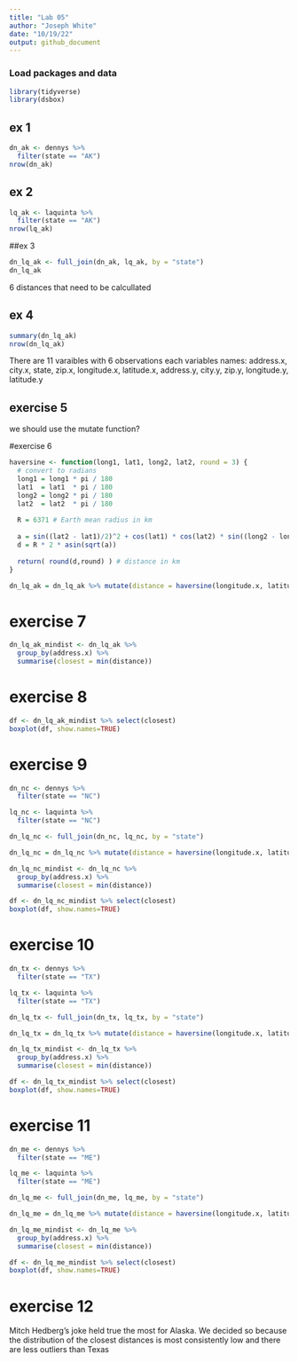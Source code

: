 ```yaml
---
title: "Lab 05"
author: "Joseph White"
date: "10/19/22"
output: github_document
---
```


### Load packages and data

```r
library(tidyverse) 
library(dsbox)
```


## ex 1
```r
dn_ak <- dennys %>%
  filter(state == "AK")
nrow(dn_ak)
```

## ex 2
```r
lq_ak <- laquinta %>%
  filter(state == "AK")
nrow(lq_ak)
```


##ex 3
```r
dn_lq_ak <- full_join(dn_ak, lq_ak, by = "state")
dn_lq_ak
```

6 distances that need to be calcullated

## ex 4
```r
summary(dn_lq_ak)
nrow(dn_lq_ak)
```

There are 11 varaibles with 6 observations each
variables names: address.x, city.x, state, zip.x, longitude.x, latitude.x, address.y, city.y, zip.y, longitude.y, latitude.y

## exercise 5
we should use the mutate function?

#exercise 6
```r
haversine <- function(long1, lat1, long2, lat2, round = 3) {
  # convert to radians
  long1 = long1 * pi / 180
  lat1  = lat1  * pi / 180
  long2 = long2 * pi / 180
  lat2  = lat2  * pi / 180
  
  R = 6371 # Earth mean radius in km
  
  a = sin((lat2 - lat1)/2)^2 + cos(lat1) * cos(lat2) * sin((long2 - long1)/2)^2
  d = R * 2 * asin(sqrt(a))
  
  return( round(d,round) ) # distance in km
}
```

```r
dn_lq_ak = dn_lq_ak %>% mutate(distance = haversine(longitude.x, latitude.x, longitude.y, latitude.y, round = 4))
```

# exercise 7
```r
dn_lq_ak_mindist <- dn_lq_ak %>%
  group_by(address.x) %>%
  summarise(closest = min(distance))
```

# exercise 8
```r
df <- dn_lq_ak_mindist %>% select(closest)
boxplot(df, show.names=TRUE)
```

# exercise 9
```r
dn_nc <- dennys %>%
  filter(state == "NC")

lq_nc <- laquinta %>%
  filter(state == "NC")

dn_lq_nc <- full_join(dn_nc, lq_nc, by = "state")

dn_lq_nc = dn_lq_nc %>% mutate(distance = haversine(longitude.x, latitude.x, longitude.y, latitude.y, round = 4))

dn_lq_nc_mindist <- dn_lq_nc %>%
  group_by(address.x) %>%
  summarise(closest = min(distance))
```

```r
df <- dn_lq_nc_mindist %>% select(closest)
boxplot(df, show.names=TRUE)
```

# exercise 10
```r
dn_tx <- dennys %>%
  filter(state == "TX")

lq_tx <- laquinta %>%
  filter(state == "TX")

dn_lq_tx <- full_join(dn_tx, lq_tx, by = "state")

dn_lq_tx = dn_lq_tx %>% mutate(distance = haversine(longitude.x, latitude.x, longitude.y, latitude.y, round = 4))

dn_lq_tx_mindist <- dn_lq_tx %>%
  group_by(address.x) %>%
  summarise(closest = min(distance))
```

```r
df <- dn_lq_tx_mindist %>% select(closest)
boxplot(df, show.names=TRUE)
```


# exercise 11
```r
dn_me <- dennys %>%
  filter(state == "ME")

lq_me <- laquinta %>%
  filter(state == "ME")

dn_lq_me <- full_join(dn_me, lq_me, by = "state")

dn_lq_me = dn_lq_me %>% mutate(distance = haversine(longitude.x, latitude.x, longitude.y, latitude.y, round = 4))

dn_lq_me_mindist <- dn_lq_me %>%
  group_by(address.x) %>%
  summarise(closest = min(distance))
```

```r
df <- dn_lq_me_mindist %>% select(closest)
boxplot(df, show.names=TRUE)
```

# exercise 12
Mitch Hedberg’s joke held true the most for Alaska. We decided so because the distribution of the closest distances is most consistently low and there are less outliers than Texas